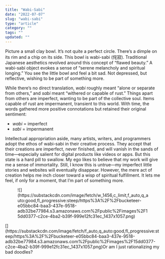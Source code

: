 ```yaml
---
title: "Wabi-Sabi"
date: "2022-07-07"
slug: "wabi-sabi"
type: "article"
category: ""
tags: ""
updated: ""
---
```


Picture a small clay bowl. It’s not quite a perfect circle. There’s a dimple on its rim and a chip on its side. This bowl is wabi-sabi (侘寂). Traditional Japanese aesthetics revolved around this concept of “flawed beauty.” A wabi-sabi object evokes a sense of “serene melancholy and spiritual longing.” You see the little bowl and feel a bit sad. Not depressed, but reflective, wishing to be part of something more.

While there’s no direct translation, *wabi* roughly meant “alone or separate from others,” and *sabi* meant “withered or capable of rust.” Things apart from others are imperfect, wanting to be part of the collective soul. Items capable of rust are impermanent, transient to this world. With time, the words gathered more positive connotations but retained their original sentiment:

- *wabi* = imperfect
- *sabi* = impermanent

Intellectual appropriation aside, many artists, writers, and programmers adopt the ethos of wabi-sabi in their creative process. They accept that their creations are imperfect, never finished, and will vanish in the sands of time—especially salient for digital products like videos or apps. But this state is a hard pill to swallow. My ego likes to believe that my work will give me a sense of immortality. Still, I know this is untrue—my imperfect little stories and websites will eventually disappear. However, the mere act of creation helps me inch closer toward a wisp of spiritual fulfillment. It lets me feel, if only for a moment, that I’m part of something more.

<div class="wp-block-image"><figure class="aligncenter is-resized">![](https://substackcdn.com/image/fetch/w_1456,c_limit,f_auto,q_auto:good,fl_progressive:steep/https%3A%2F%2Fbucketeer-e05bbc84-baa3-437e-9518-adb32be77984.s3.amazonaws.com%2Fpublic%2Fimages%2F15dd0377-c2ce-4ba2-b39f-999e12fc31ec_1437x1057.png)</figure></div>[](https://substackcdn.com/image/fetch/f_auto,q_auto:good,fl_progressive:steep/https%3A%2F%2Fbucketeer-e05bbc84-baa3-437e-9518-adb32be77984.s3.amazonaws.com%2Fpublic%2Fimages%2F15dd0377-c2ce-4ba2-b39f-999e12fc31ec_1437x1057.png)Or am I just rationalizing my bad doodles?